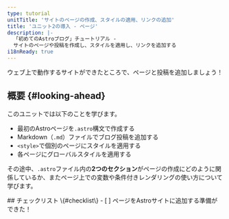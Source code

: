 ```yaml
---
type: tutorial
unitTitle: 'サイトのページの作成、スタイルの適用、リンクの追加'
title: 'ユニット2の導入 - ページ'
description: |-
  「初めてのAstroブログ」チュートリアル -
  サイトのページや投稿を作成し、スタイルを適用し、リンクを追加する
i18nReady: true
---
```




ウェブ上で動作するサイトができたところで、ページと投稿を追加しましょう！

## 概要 \{#looking-ahead\}

このユニットでは以下のことを学びます。
- 最初のAstroページを`.astro`構文で作成する
- Markdown（`.md`）ファイルでブログ投稿を追加する
- `<style>`で個別のページにスタイルを適用する
- 各ページにグローバルスタイルを適用する

その途中、`.astro`ファイル内の**2つのセクション**がページの作成にどのように関係しているか、またページ上での変数や条件付きレンダリングの使い方について学びます。

<Box icon="check-list">
## チェックリスト \{#checklist\}

<Checklist>
- [ ] ページをAstroサイトに追加する準備ができた！
</Checklist>
</Box>
